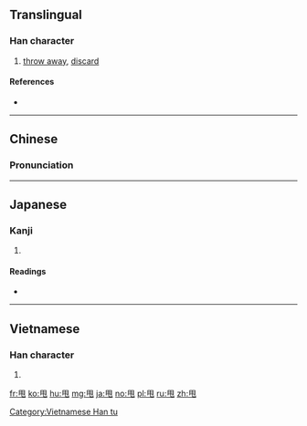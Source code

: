 {{character info/new}}
==Translingual==

===Han character===
{{Han char|rn=101|rad=用|as=00|sn=5|four=77212|canj=BQU}}

# [[throw away]], [[discard]]

====References====
* {{Han ref|kx=0755.251|dkj=21704|dj=1166.020|hdz=10099.020|uh=7529|ud=29993|bh=A5CF|bd=42447}}

----

==Chinese==
{{zh-forms}}

===Pronunciation===
{{zh-pron
|m=shuǎi
|c=lat1
|mc=
|oc=
|ma=
|cat=v
}}

----

==Japanese==

===Kanji===
{{ja-kanji|grade=|rs=用00}}

# {{defn|lang=ja|sort=用00}}

====Readings====
* {{ja-readings|on=[[しゅつ]] (shutsu)|kun=|nanori=}}

----

==Vietnamese==

===Han character===
{{vi-readings|rs=用00|hanviet=[[soải]], [[suý]]}}

# {{defn|lang=vi|sort=用00}}

[[Category:Vietnamese Han tu]]

[[fr:甩]]
[[ko:甩]]
[[hu:甩]]
[[mg:甩]]
[[ja:甩]]
[[no:甩]]
[[pl:甩]]
[[ru:甩]]
[[zh:甩]]